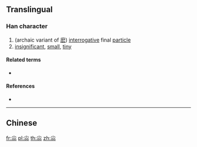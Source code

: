 {{also|小}}
==Translingual==

===Han character===
{{Han char|rn=42|rad=小|as=06|sn=9|four=|canj=FFF,XFFF|ids=⿱小⿰小小}}

# (archaic variant of [[麽]]) [[interrogative]] final [[particle]]
# [[insignificant]], [[small]], [[tiny]]

====Related terms====
* {{l|mul|小}}

====References====
* {{Han ref|kx=0297.140|dkj=07498|dj=0592.050|hdz=10564.080|uh=5C1B|ud=23579}}

----

==Chinese==
{{zh-see|麼|a}}

[[fr:尛]]
[[pl:尛]]
[[th:尛]]
[[zh:尛]]